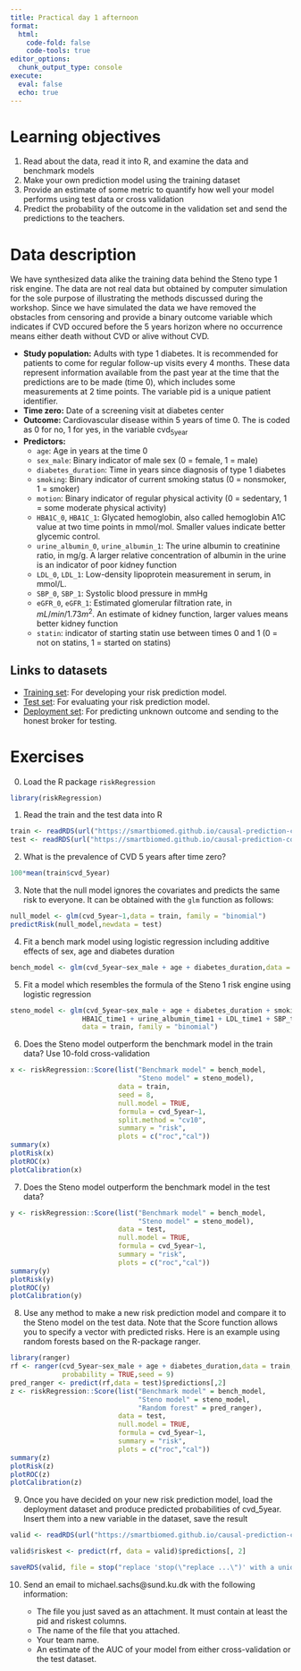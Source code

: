 ```yaml
---
title: Practical day 1 afternoon
format: 
  html:
    code-fold: false
    code-tools: true
editor_options: 
  chunk_output_type: console
execute:
  eval: false
  echo: true
---
```



# Learning objectives


1. Read about the data, read it into R, and examine the data and benchmark models
2. Make your own prediction model using the training dataset
3. Provide an estimate of some metric to quantify how well your model performs using test data or cross validation
4. Predict the probability of the outcome in the validation set and send the predictions to the teachers. 

# Data description

We have synthesized data alike the training data behind the Steno type
1 risk engine. The data are not real data but obtained by computer
simulation for the sole purpose of illustrating the methods discussed
during the workshop. Since we have simulated the data we have removed
the obstacles from censoring and provide a binary outcome variable
which indicates if CVD occured before the 5 years horizon where no
occurrence means either death without CVD or alive without CVD.

-   **Study population:** Adults with type 1 diabetes. It is recommended for patients to come
    for regular follow-up visits every 4 months. These data represent
    information available from the past year at the time that the
    predictions are to be made (time 0), which includes some measurements
    at 2 time points. The variable pid is a unique patient identifier.
-   **Time zero:** Date of a screening visit at diabetes center
-   **Outcome:** Cardiovascular disease within 5 years of time 0. The is coded
    as 0 for no, 1 for yes, in the variable cvd<sub>5year</sub>
-   **Predictors:** 
    -   `age`: Age in years at the time 0
    -   `sex_male`: Binary indicator of male sex (0 = female, 1 = male)
    -   `diabetes_duration`: Time in years since diagnosis of type 1 diabetes
    -   `smoking`: Binary indicator of current smoking status (0 = nonsmoker, 1 = smoker)
    -   `motion`: Binary indicator of regular physical activity (0 = sedentary, 1 = some moderate physical activity)
    -   `HBA1C_0`, `HBA1C_1`: Glycated hemoglobin, also called hemoglobin A1C value at two time points in mmol/mol. Smaller
        values indicate better glycemic control.
    -   `urine_albumin_0`, `urine_albumin_1`: The urine albumin to creatinine ratio, in mg/g. A larger relative
        concentration of albumin in the urine is an indicator of poor kidney function
    -   `LDL_0`, `LDL_1`: Low-density lipoprotein measurement in serum, in mmol/L.
    -   `SBP_0`, `SBP_1`: Systolic blood pressure in mmHg
    -   `eGFR_0`, `eGFR_1`: Estimated glomerular filtration rate, in $mL/min/1.73m^2$. An estimate of kidney function, larger
        values means better kidney function
    -   `statin`: indicator of starting statin use between times 0 and 1 (0 = not on statins, 1 = started on statins)

## Links to datasets

- [Training set](/data/exercises/data/type1-diabetes-train.rds): For developing your risk prediction model.
- [Test set](/data/exercises/data/type1-diabetes-test.rds): For evaluating your risk prediction model. 
- [Deployment set](/data/exercises/data/type1-diabetes-deployment.rds): For predicting unknown outcome and sending to the honest broker for testing.



# Exercises

0.  Load the R package `riskRegression`

```r
library(riskRegression) 
```

1.  Read the train and the test data into R

```r
train <- readRDS(url("https://smartbiomed.github.io/causal-prediction-course/data/exercises/data/type1-diabetes-train.rds"))
test <- readRDS(url("https://smartbiomed.github.io/causal-prediction-course/data/exercises/data/type1-diabetes-train.rds"))
```

2.  What is the prevalence of CVD 5 years after time zero?

```r
100*mean(train$cvd_5year) 
```

3.  Note that the null model ignores the covariates and predicts the same risk to
    everyone. It can be obtained with the `glm` function as follows:

```r
null_model <- glm(cvd_5year~1,data = train, family = "binomial")
predictRisk(null_model,newdata = test) 
```

4.  Fit a bench mark model using logistic regression including additive
    effects of sex, age and diabetes duration

```r
bench_model <- glm(cvd_5year~sex_male + age + diabetes_duration,data = train, family = "binomial") 
```

5.  Fit a model which resembles the formula of the Steno 1 risk engine using logistic regression

```r
steno_model <- glm(cvd_5year~sex_male + age + diabetes_duration + smoking + motion +
                  HBA1C_time1 + urine_albumin_time1 + LDL_time1 + SBP_time1 + eGFR_time1,
                  data = train, family = "binomial") 
```

6.  Does the Steno model outperform the benchmark model in the train data? Use 10-fold cross-validation

```r
x <- riskRegression::Score(list("Benchmark model" = bench_model,
                                "Steno model" = steno_model),
                           data = train,
                           seed = 8,
                           null.model = TRUE,
                           formula = cvd_5year~1,
                           split.method = "cv10",
                           summary = "risk",
                           plots = c("roc","cal"))
summary(x)
plotRisk(x)
plotROC(x)
plotCalibration(x) 
```

7.  Does the Steno model outperform the benchmark model in the test data?

```r
y <- riskRegression::Score(list("Benchmark model" = bench_model,
                                "Steno model" = steno_model),
                           data = test,
                           null.model = TRUE,
                           formula = cvd_5year~1,
                           summary = "risk",
                           plots = c("roc","cal"))
summary(y)
plotRisk(y)
plotROC(y)
plotCalibration(y) 
```

8.  Use any method to make a new risk prediction model and compare it
    to the Steno model on the test data. Note that the Score function
    allows you to specify a vector with predicted risks. Here is an
    example using random forests based on the R-package ranger.

```r
library(ranger)
rf <- ranger(cvd_5year~sex_male + age + diabetes_duration,data = train,
             probability = TRUE,seed = 9)
pred_ranger <- predict(rf,data = test)$predictions[,2]
z <- riskRegression::Score(list("Benchmark model" = bench_model,
                                "Steno model" = steno_model,
                                "Random forest" = pred_ranger),
                           data = test,
                           null.model = TRUE,
                           formula = cvd_5year~1,
                           summary = "risk",
                           plots = c("roc","cal"))
summary(z)
plotRisk(z)
plotROC(z)
plotCalibration(z) 
```


9. Once you have decided on your new risk prediction model, load the deployment dataset and produce predicted probabilities of cvd_5year. Insert them into a new variable in the dataset, save the result 

```r
valid <- readRDS(url("https://smartbiomed.github.io/causal-prediction-course/data/exercises/data/type1-diabetes-deployment.rds"))

valid$riskest <- predict(rf, data = valid)$predictions[, 2]

saveRDS(valid, file = stop("replace 'stop(\"replace ...\")' with a unique team filename ending in .rds"))
```


10. Send an email to michael.sachs@sund.ku.dk with the following information: 
    
    - The file you just saved as an attachment. It must contain at least the pid and riskest columns. 
    - The name of the file that you attached. 
    - Your team name. 
    - An estimate of the AUC of your model from either cross-validation or the test dataset. 

